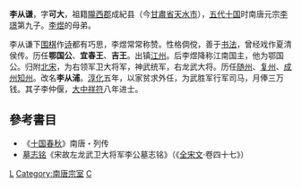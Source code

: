 '''李从谦'''，字'''可大'''，祖籍[[隴西郡|隴西郡]]成紀县（今[[甘肅省|甘肅省]][[天水市|天水市]]），[[五代十国|五代十国]]时南唐元宗[[李璟|李璟]]第九子。[[李煜|李煜]]的母弟。

李从谦下[[围棋|围棋]]作[[诗|诗]]都有巧思，李煜常常称赞。性格倜傥，善于[[书法|书法]]，曾经戏作夏清侯传。历任'''鄂国公'''、'''宜春王'''、'''吉王'''。出镇[[江州|江州]]。后李煜降称江南国主，他为鄂国公。归附[[北宋|北宋]]，为右领军卫大将军，神武统军，右龙武大将。历任[[随州|随州]]、[[复州|复州]]、[[成州|成州]][[知州|知州]]。改名'''李从浦'''。[[淳化|淳化]]五年，以家贫求外任，为武胜军行军司马，月俸三万钱。其子李仲偃，[[大中祥符|大中祥符]]八年进士。

==參考書目==
*《[[十国春秋|十国春秋]]》南唐・列传 
*[[墓志铭|墓志铭]]《宋故左龙武卫大将军李公墓志铭》（《[[全宋文|全宋文]]·卷四十七》）
[[Category:北宋官员|L]]
[[Category:南唐宗室|Category:南唐宗室]]
[[Category:李姓|C]]